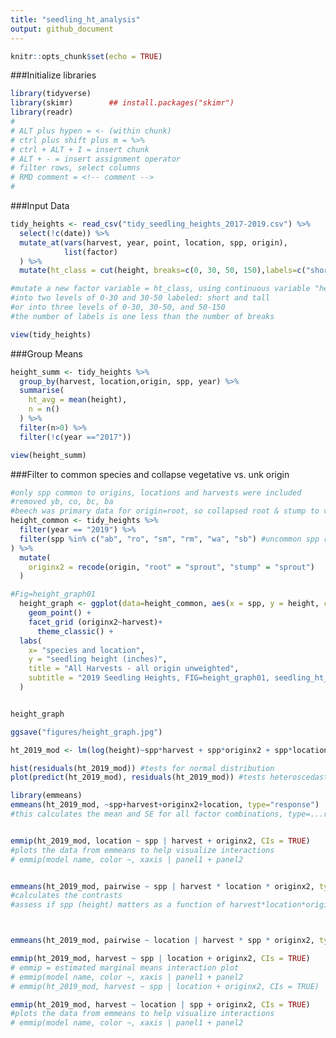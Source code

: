 ```yaml
---
title: "seedling_ht_analysis"
output: github_document
---
```


```r
knitr::opts_chunk$set(echo = TRUE)
```

###Initialize libraries
```r
library(tidyverse)
library(skimr)        ## install.packages("skimr")
library(readr)
#
# ALT plus hypen = <- (within chunk)
# ctrl plus shift plus m = %>% 
# ctrl + ALT + I = insert chunk
# ALT + - = insert assignment operator
# filter rows, select columns
# RMD comment = <!-- comment -->
# 

```


###Input Data
```r

tidy_heights <- read_csv("tidy_seedling_heights_2017-2019.csv") %>% 
  select(!c(date)) %>% 
  mutate_at(vars(harvest, year, point, location, spp, origin),
            list(factor)
  ) %>% 
  mutate(ht_class = cut(height, breaks=c(0, 30, 50, 150),labels=c("short","medium", "tall")))

#mutate a new factor variable = ht_class, using continuous variable "height"
#into two levels of 0-30 and 30-50 labeled: short and tall
#or into three levels of 0-30, 30-50, and 50-150
#the number of labels is one less than the number of breaks

view(tidy_heights)

```


###Group Means
```r

height_summ <- tidy_heights %>% 
  group_by(harvest, location,origin, spp, year) %>% 
  summarise(
    ht_avg = mean(height),
    n = n()
  ) %>% 
  filter(n>0) %>% 
  filter(!c(year =="2017"))

view(height_summ)
```

###Filter to common species and collapse vegetative vs. unk origin
```r

#only spp common to origins, locations and harvests were included
#removed yb, co, bc, ba
#beech was primary data for origin=root, so collapsed root & stump to vegetative
height_common <- tidy_heights %>% 
  filter(year == "2019") %>% 
  filter(spp %in% c("ab", "ro", "sm", "rm", "wa", "sb") #uncommon spp removed
) %>% 
  mutate(
    originx2 = recode(origin, "root" = "sprout", "stump" = "sprout")
  )

#Fig=height_graph01
  height_graph <- ggplot(data=height_common, aes(x = spp, y = height, color = location)) +
    geom_point() +
    facet_grid (originx2~harvest)+
      theme_classic() +
  labs(
    x= "species and location",
    y = "seedling height (inches)",
    title = "All Harvests - all origin unweighted",
    subtitle = "2019 Seedling Heights, FIG=height_graph01, seedling_ht_analysis.Rmd"
  ) 


height_graph

ggsave("figures/height_graph.jpg")


```


```r

ht_2019_mod <- lm(log(height)~spp*harvest + spp*originx2 + spp*location, data=height_common)

hist(residuals(ht_2019_mod)) #tests for normal distribution
plot(predict(ht_2019_mod), residuals(ht_2019_mod)) #tests heteroscedasticity, thus log

library(emmeans)
emmeans(ht_2019_mod, ~spp+harvest+originx2+location, type="response")
#this calculates the mean and SE for all factor combinations, type=...reverse transformed


emmip(ht_2019_mod, location ~ spp | harvest + originx2, CIs = TRUE)
#plots the data from emmeans to help visualize interactions
# emmip(model name, color ~, xaxis | panel1 + panel2


emmeans(ht_2019_mod, pairwise ~ spp | harvest * location * originx2, type = "response")
#calculates the contrasts
#assess if spp (height) matters as a function of harvest*location*originx2




```


```r
emmeans(ht_2019_mod, pairwise ~ location | harvest * spp * originx2, type = "response")

emmip(ht_2019_mod, harvest ~ spp | location + originx2, CIs = TRUE)
# emmip = estimated marginal means interaction plot
# emmip(model name, color ~, xaxis | panel1 + panel2
# emmip(ht_2019_mod, harvest ~ spp | location + originx2, CIs = TRUE)

```


```r
emmip(ht_2019_mod, harvest ~ location | spp + originx2, CIs = TRUE)
#plots the data from emmeans to help visualize interactions
# emmip(model name, color ~, xaxis | panel1 + panel2


```










